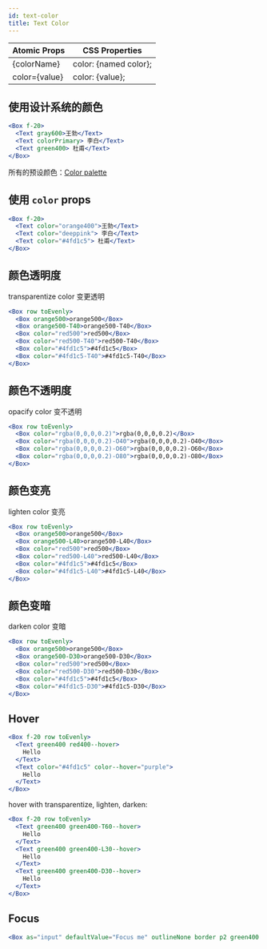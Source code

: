 ```yaml
---
id: text-color
title: Text Color
---
```


| Atomic Props  | CSS Properties        |
| ------------- | --------------------- |
| {colorName}   | color: {named color}; |
| color={value} | color: {value};       |

## 使用设计系统的颜色

```jsx live
<Box f-20>
  <Text gray600>王勃</Text>
  <Text colorPrimary> 李白</Text>
  <Text green400> 杜甫</Text>
</Box>
```

所有的预设颜色：[Color palette](/docs/design-system-color)

## 使用 `color` props

```jsx live
<Box f-20>
  <Text color="orange400">王勃</Text>
  <Text color="deeppink"> 李白</Text>
  <Text color="#4fd1c5"> 杜甫</Text>
</Box>
```

## 颜色透明度

transparentize color 变更透明

```jsx live
<Box row toEvenly>
  <Box orange500>orange500</Box>
  <Box orange500-T40>orange500-T40</Box>
  <Box color="red500">red500</Box>
  <Box color="red500-T40">red500-T40</Box>
  <Box color="#4fd1c5">#4fd1c5</Box>
  <Box color="#4fd1c5-T40">#4fd1c5-T40</Box>
</Box>
```

## 颜色不透明度

opacify color 变不透明

```jsx live
<Box row toEvenly>
  <Box color="rgba(0,0,0,0.2)">rgba(0,0,0,0.2)</Box>
  <Box color="rgba(0,0,0,0.2)-O40">rgba(0,0,0,0.2)-O40</Box>
  <Box color="rgba(0,0,0,0.2)-O60">rgba(0,0,0,0.2)-O60</Box>
  <Box color="rgba(0,0,0,0.2)-O80">rgba(0,0,0,0.2)-O80</Box>
</Box>
```

## 颜色变亮

lighten color 变亮

```jsx live
<Box row toEvenly>
  <Box orange500>orange500</Box>
  <Box orange500-L40>orange500-L40</Box>
  <Box color="red500">red500</Box>
  <Box color="red500-L40">red500-L40</Box>
  <Box color="#4fd1c5">#4fd1c5</Box>
  <Box color="#4fd1c5-L40">#4fd1c5-L40</Box>
</Box>
```

## 颜色变暗

darken color 变暗

```jsx live
<Box row toEvenly>
  <Box orange500>orange500</Box>
  <Box orange500-D30>orange500-D30</Box>
  <Box color="red500">red500</Box>
  <Box color="red500-D30">red500-D30</Box>
  <Box color="#4fd1c5">#4fd1c5</Box>
  <Box color="#4fd1c5-D30">#4fd1c5-D30</Box>
</Box>
```

## Hover

```jsx live
<Box f-20 row toEvenly>
  <Text green400 red400--hover>
    Hello
  </Text>
  <Text color="#4fd1c5" color--hover="purple">
    Hello
  </Text>
</Box>
```

hover with transparentize, lighten, darken:

```jsx live
<Box f-20 row toEvenly>
  <Text green400 green400-T60--hover>
    Hello
  </Text>
  <Text green400 green400-L30--hover>
    Hello
  </Text>
  <Text green400 green400-D30--hover>
    Hello
  </Text>
</Box>
```

## Focus

```jsx live
<Box as="input" defaultValue="Focus me" outlineNone border p2 green400 red400--focus />
```
